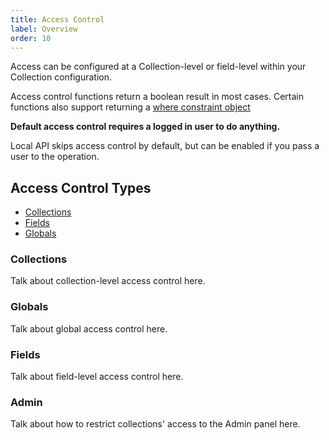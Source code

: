 ```yaml
---
title: Access Control
label: Overview
order: 10
---
```


Access can be configured at a Collection-level or field-level within your Collection configuration.

Access control functions return a boolean result in most cases. Certain functions also support returning a [where constraint object](/docs/queries/overview)

**Default access control requires a logged in user to do anything.**

Local API skips access control by default, but can be enabled if you pass a user to the operation.

## Access Control Types

- [Collections](/docs/access-control/collections)
- [Fields](/docs/access-control/fields)
- [Globals](/docs/access-control/globals)

### Collections

Talk about collection-level access control here.


### Globals

Talk about global access control here.

### Fields

Talk about field-level access control here.

### Admin

Talk about how to restrict collections' access to the Admin panel here.
